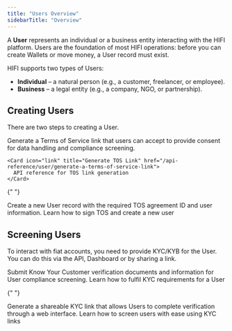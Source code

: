 ```yaml
---
title: "Users Overview"
sidebarTitle: "Overview"
---
```


A **User** represents an individual or a business entity interacting with the HIFI platform.
Users are the foundation of most HIFI operations: before you can create Wallets or move money, a User record must exist.

HIFI supports two types of Users:

- **Individual** – a natural person (e.g., a customer, freelancer, or employee).
- **Business** – a legal entity (e.g., a company, NGO, or partnership).

## Creating Users

There are two steps to creating a User.

<AccordionGroup>
  <Accordion title="Sign TOS">
    Generate a Terms of Service link that users can accept to provide consent for data handling and compliance screening.
    
    <Card icon="link" title="Generate TOS Link" href="/api-reference/user/generate-a-terms-of-service-link">
      API reference for TOS link generation
    </Card>
  </Accordion>

{" "}

<Accordion title="Create User">
  Create a new User record with the required TOS agreement ID and user
  information.
  <Card icon="code" title="Create a user" href="/guides/screen/create-a-user">
    Learn how to sign TOS and create a new user
  </Card>
</Accordion>

</AccordionGroup>

## Screening Users

To interact with fiat accounts, you need to provide KYC/KYB for the User. You can do this via the API, Dashboard or by sharing a link.

<AccordionGroup>

<Accordion title="Submit KYC">
  Submit Know Your Customer verification documents and information for User
  compliance screening.
  <Card icon="code" title="Submit KYC" href="/guides/screen/submit-kyc">
    Learn how to fulfil KYC requirements for a User
  </Card>
</Accordion>

{" "}

<Accordion title="KYC Link">
  Generate a shareable KYC link that allows Users to complete verification
  through a web interface.
  <Card icon="link" title="KYC Link" href="/guides/screen/use-kyc-link">
    Learn how to screen users with ease using KYC links
  </Card>
</Accordion>

</AccordionGroup>
